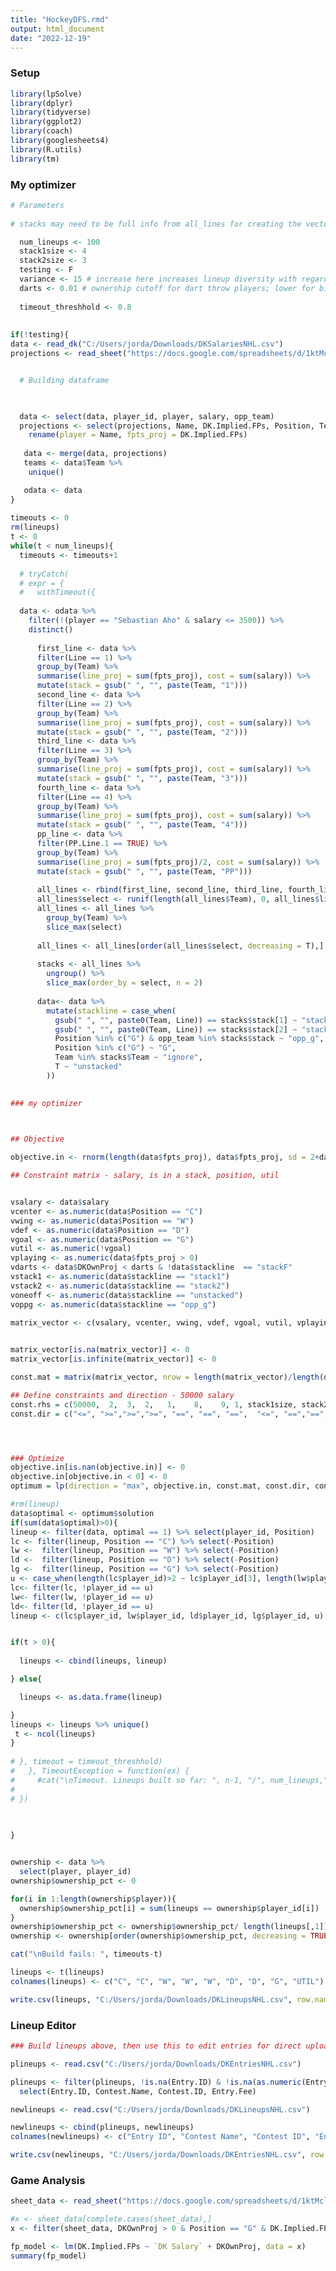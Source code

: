 ```yaml
---
title: "HockeyDFS.rmd"
output: html_document
date: "2022-12-19"
---
```



### Setup
```r
library(lpSolve)
library(dplyr)
library(tidyverse)
library(ggplot2)
library(coach)
library(googlesheets4)
library(R.utils)
library(tm)


```



### My optimizer
```r
# Parameters
 
# stacks may need to be full info from all_lines for creating the vectors

  num_lineups <- 100
  stack1size <- 4
  stack2size <- 3
  testing <- F
  variance <- 15 # increase here increases lineup diversity with regards to stack selection
  darts <- 0.01 # ownership cutoff for dart throw players; lower for big slates
  
  timeout_threshhold <- 0.8
  
  
if(!testing){
data <- read_dk("C:/Users/jorda/Downloads/DKSalariesNHL.csv")
projections <- read_sheet("https://docs.google.com/spreadsheets/d/1ktMclwMSxcjW3WIHOdMhnNpzWcmO6gPqKdtLaAHN2nQ/edit#gid=1735928548")


  # Building dataframe


  
  data <- select(data, player_id, player, salary, opp_team)
  projections <- select(projections, Name, DK.Implied.FPs, Position, Team, Line, PP.Line.1, DKOwnProj) %>%
    rename(player = Name, fpts_proj = DK.Implied.FPs) 
  
   data <- merge(data, projections)
   teams <- data$Team %>%
    unique()

   odata <- data
}
  
timeouts <- 0
rm(lineups)
t <- 0
while(t < num_lineups){
  timeouts <- timeouts+1
  
  # tryCatch(
  # expr = {
  #   withTimeout({
  
  data <- odata %>%
    filter(!(player == "Sebastian Aho" & salary <= 3500)) %>%
    distinct()
    
      first_line <- data %>%
      filter(Line == 1) %>%
      group_by(Team) %>%
      summarise(line_proj = sum(fpts_proj), cost = sum(salary)) %>%
      mutate(stack = gsub(" ", "", paste(Team, "1")))
      second_line <- data %>%
      filter(Line == 2) %>%
      group_by(Team) %>%
      summarise(line_proj = sum(fpts_proj), cost = sum(salary)) %>%
      mutate(stack = gsub(" ", "", paste(Team, "2")))
      third_line <- data %>%
      filter(Line == 3) %>%
      group_by(Team) %>%
      summarise(line_proj = sum(fpts_proj), cost = sum(salary)) %>%
      mutate(stack = gsub(" ", "", paste(Team, "3")))
      fourth_line <- data %>%
      filter(Line == 4) %>%
      group_by(Team) %>%
      summarise(line_proj = sum(fpts_proj), cost = sum(salary)) %>%
      mutate(stack = gsub(" ", "", paste(Team, "4")))
      pp_line <- data %>%
      filter(PP.Line.1 == TRUE) %>%
      group_by(Team) %>%
      summarise(line_proj = sum(fpts_proj)/2, cost = sum(salary)) %>%
      mutate(stack = gsub(" ", "", paste(Team, "PP")))
      
      all_lines <- rbind(first_line, second_line, third_line, fourth_line, pp_line)
      all_lines$select <- runif(length(all_lines$Team), 0, all_lines$line_proj+variance)
      all_lines <- all_lines %>%
        group_by(Team) %>%
        slice_max(select)
      
      all_lines <- all_lines[order(all_lines$select, decreasing = T),]
      
      stacks <- all_lines %>%
        ungroup() %>%
        slice_max(order_by = select, n = 2)
    
      data<- data %>%
        mutate(stackline = case_when(
          gsub(" ", "", paste0(Team, Line)) == stacks$stack[1] ~ "stack1",
          gsub(" ", "", paste0(Team, Line)) == stacks$stack[2] ~ "stack2",
          Position %in% c("G") & opp_team %in% stacks$stack ~ "opp_g",
          Position %in% c("G") ~ "G",
          Team %in% stacks$Team ~ "ignore",
          T ~ "unstacked"
        ))

  
### my optimizer


  
## Objective

objective.in <- rnorm(length(data$fpts_proj), data$fpts_proj, sd = 2+data$fpts_proj/4)

## Constraint matrix - salary, is in a stack, position, util


vsalary <- data$salary
vcenter <- as.numeric(data$Position == "C")
vwing <- as.numeric(data$Position == "W")
vdef <- as.numeric(data$Position == "D")
vgoal <- as.numeric(data$Position == "G")
vutil <- as.numeric(!vgoal)
vplaying <- as.numeric(data$fpts_proj > 0)
vdarts <- data$DKOwnProj < darts & !data$stackline  == "stackF"
vstack1 <- as.numeric(data$stackline == "stack1")
vstack2 <- as.numeric(data$stackline == "stack2")
voneoff <- as.numeric(data$stackline == "unstacked")
voppg <- as.numeric(data$stackline == "opp_g")

matrix_vector <- c(vsalary, vcenter, vwing, vdef, vgoal, vutil, vplaying,  vdarts, vstack1,vstack2,  voneoff, voppg)

  
matrix_vector[is.na(matrix_vector)] <- 0
matrix_vector[is.infinite(matrix_vector)] <- 0

const.mat = matrix(matrix_vector, nrow = length(matrix_vector)/length(data$salary), byrow = TRUE)

## Define constraints and direction - 50000 salary
const.rhs = c(50000,  2,  3,  2,   1,    8,    9, 1, stack1size, stack2size, 1, 0)
const.dir = c("<=", ">=",">=",">=", "==", "==", "==",  "<=", "==","==", ">=", "==")




### Optimize
objective.in[is.nan(objective.in)] <- 0
objective.in[objective.in < 0] <- 0
optimum = lp(direction = "max", objective.in, const.mat, const.dir, const.rhs, all.bin = TRUE)

#rm(lineup)
data$optimal <- optimum$solution
if(sum(data$optimal)>0){
lineup <- filter(data, optimal == 1) %>% select(player_id, Position)
lc <- filter(lineup, Position == "C") %>% select(-Position)
lw <-  filter(lineup, Position == "W") %>% select(-Position)
ld <-  filter(lineup, Position == "D") %>% select(-Position)
lg <-  filter(lineup, Position == "G") %>% select(-Position)
u <- case_when(length(lc$player_id)>2 ~ lc$player_id[3], length(lw$player_id)>3 ~ lw$player_id[4], length(ld$player_id)>2 ~ ld$player_id[3])
lc<- filter(lc, !player_id == u)
lw<- filter(lw, !player_id == u)
ld<- filter(ld, !player_id == u)
lineup <- c(lc$player_id, lw$player_id, ld$player_id, lg$player_id, u)


if(t > 0){
 
  lineups <- cbind(lineups, lineup)

} else{

  lineups <- as.data.frame(lineup)

}
lineups <- lineups %>% unique()
 t <- ncol(lineups)
}
    
# }, timeout = timeout_threshhold)
#   }, TimeoutException = function(ex) { 
#     #cat("\nTimeout. Lineups built so far: ", n-1, "/", num_lineups," \n")
#     
# })
  

    
}


ownership <- data %>%
  select(player, player_id)
ownership$ownership_pct <- 0

for(i in 1:length(ownership$player)){
  ownership$ownership_pct[i] = sum(lineups == ownership$player_id[i])
}
ownership$ownership_pct <- ownership$ownership_pct/ length(lineups[,1])*100
ownership <- ownership[order(ownership$ownership_pct, decreasing = TRUE),]

cat("\nBuild fails: ", timeouts-t)

lineups <- t(lineups)
colnames(lineups) <- c("C", "C", "W", "W", "W", "D", "D", "G", "UTIL")

write.csv(lineups, "C:/Users/jorda/Downloads/DKLineupsNHL.csv", row.names = FALSE)
```


### Lineup Editor
```r

### Build lineups above, then use this to edit entries for direct upload

plineups <- read.csv("C:/Users/jorda/Downloads/DKEntriesNHL.csv")

plineups <- filter(plineups, !is.na(Entry.ID) & !is.na(as.numeric(Entry.ID))) %>%
  select(Entry.ID, Contest.Name, Contest.ID, Entry.Fee)

newlineups <- read.csv("C:/Users/jorda/Downloads/DKLineupsNHL.csv")

newlineups <- cbind(plineups, newlineups)
colnames(newlineups) <- c("Entry ID", "Contest Name", "Contest ID", "Entry Fee", "C", "C", "W", "W", "W", "D", "D", "G", "UTIL")

write.csv(newlineups, "C:/Users/jorda/Downloads/DKEntriesNHL.csv", row.names = FALSE)

```


### Game Analysis
```r

sheet_data <- read_sheet("https://docs.google.com/spreadsheets/d/1ktMclwMSxcjW3WIHOdMhnNpzWcmO6gPqKdtLaAHN2nQ/edit#gid=1735928548")

#x <- sheet_data[complete.cases(sheet_data),]
x <- filter(sheet_data, DKOwnProj > 0 & Position == "G" & DK.Implied.FPs > 0 & DK.Implied.FPs != 10)

fp_model <- lm(DK.Implied.FPs ~ `DK Salary` + DKOwnProj, data = x)
summary(fp_model)
```


